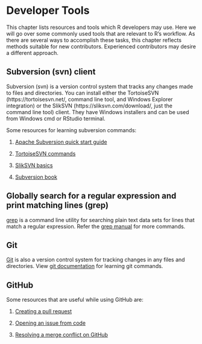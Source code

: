 # Developer Tools {#DevTools}

This chapter lists resources and tools which R developers may use. Here we will go over some commonly used tools that are relevant to R’s workflow. As there are several ways to accomplish these tasks, this chapter reflects methods suitable for new contributors. Experienced contributors may desire a different approach.

## Subversion (svn) client

Subversion (svn) is a version control system that tracks any changes made to files and directories. You can install either the TortoiseSVN (https://tortoisesvn.net/, command line tool, and Windows Explorer integration) or the SlikSVN (https://sliksvn.com/download/, just the command line tool) client. They have Windows installers and can be used from Windows cmd or RStudio terminal.

Some resources for learning subversion commands:

1. [Apache Subversion quick start guide](http://subversion.apache.org/quick-start)

2. [TortoiseSVN commands](https://tortoisesvn.net/docs/nightly/TortoiseSVN_en/tsvn-cli-main.html) 

3. [SlikSVN basics](https://sliksvn.com/support/subversion-basics-using-check-out-update-check-in-commit/)

4. [Subversion book](http://svnbook.red-bean.com/)

## Globally search for a regular expression and print matching lines (grep)

[grep](https://en.wikipedia.org/wiki/Grep) is a command line utility for searching plain text data sets for lines that match a regular expression. Refer the [grep manual](https://www.gnu.org/software/grep/manual/grep.html) for more commands.

## Git

[Git](https://en.wikipedia.org/wiki/Git) is also a version control system for tracking changes in any files and directories. View [git documentation](https://git-scm.com/doc) for learning git commands.

## GitHub

Some resources that are useful while using GitHub are:

1. [Creating a pull request](https://docs.github.com/en/github/collaborating-with-issues-and-pull-requests/creating-a-pull-request)

2. [Opening an issue from code](https://docs.github.com/en/github/managing-your-work-on-github/opening-an-issue-from-code)

3. [Resolving a merge conflict on GitHub](https://docs.github.com/en/github/collaborating-with-issues-and-pull-requests/resolving-a-merge-conflict-on-github)
